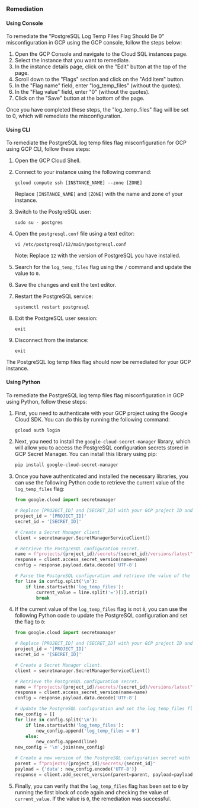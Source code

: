 ### Remediation

#### Using Console

To remediate the "PostgreSQL Log Temp Files Flag Should Be 0" misconfiguration in GCP using the GCP console, follow the steps below:

1. Open the GCP Console and navigate to the Cloud SQL instances page.
2. Select the instance that you want to remediate.
3. In the instance details page, click on the "Edit" button at the top of the page.
4. Scroll down to the "Flags" section and click on the "Add item" button.
5. In the "Flag name" field, enter "log_temp_files" (without the quotes).
6. In the "Flag value" field, enter "0" (without the quotes).
7. Click on the "Save" button at the bottom of the page.

Once you have completed these steps, the "log_temp_files" flag will be set to 0, which will remediate the misconfiguration.

#### Using CLI

To remediate the PostgreSQL log temp files flag misconfiguration for GCP using GCP CLI, follow these steps:

1. Open the GCP Cloud Shell.

2. Connect to your instance using the following command:

   ```
   gcloud compute ssh [INSTANCE_NAME] --zone [ZONE]
   ```

   Replace `[INSTANCE_NAME]` and `[ZONE]` with the name and zone of your instance.

3. Switch to the PostgreSQL user:

   ```
   sudo su - postgres
   ```

4. Open the `postgresql.conf` file using a text editor:

   ```
   vi /etc/postgresql/12/main/postgresql.conf
   ```

   Note: Replace `12` with the version of PostgreSQL you have installed.

5. Search for the `log_temp_files` flag using the `/` command and update the value to `0`.

6. Save the changes and exit the text editor.

7. Restart the PostgreSQL service:

   ```
   systemctl restart postgresql
   ```

8. Exit the PostgreSQL user session:

   ```
   exit
   ```

9. Disconnect from the instance:

   ```
   exit
   ```

The PostgreSQL log temp files flag should now be remediated for your GCP instance.

#### Using Python

To remediate the PostgreSQL log temp files flag misconfiguration in GCP using Python, follow these steps:

1. First, you need to authenticate with your GCP project using the Google Cloud SDK. You can do this by running the following command:

   ```bash
   gcloud auth login
   ```

2. Next, you need to install the `google-cloud-secret-manager` library, which will allow you to access the PostgreSQL configuration secrets stored in GCP Secret Manager. You can install this library using pip:

   ```bash
   pip install google-cloud-secret-manager
   ```

3. Once you have authenticated and installed the necessary libraries, you can use the following Python code to retrieve the current value of the `log_temp_files` flag:

   ```python
   from google.cloud import secretmanager

   # Replace [PROJECT_ID] and [SECRET_ID] with your GCP project ID and PostgreSQL configuration secret ID, respectively.
   project_id = '[PROJECT_ID]'
   secret_id = '[SECRET_ID]'

   # Create a Secret Manager client.
   client = secretmanager.SecretManagerServiceClient()

   # Retrieve the PostgreSQL configuration secret.
   name = f"projects/{project_id}/secrets/{secret_id}/versions/latest"
   response = client.access_secret_version(name=name)
   config = response.payload.data.decode('UTF-8')

   # Parse the PostgreSQL configuration and retrieve the value of the log_temp_files flag.
   for line in config.split('\n'):
       if line.startswith('log_temp_files'):
           current_value = line.split('=')[1].strip()
           break
   ```

4. If the current value of the `log_temp_files` flag is not `0`, you can use the following Python code to update the PostgreSQL configuration and set the flag to `0`:

   ```python
   from google.cloud import secretmanager

   # Replace [PROJECT_ID] and [SECRET_ID] with your GCP project ID and PostgreSQL configuration secret ID, respectively.
   project_id = '[PROJECT_ID]'
   secret_id = '[SECRET_ID]'

   # Create a Secret Manager client.
   client = secretmanager.SecretManagerServiceClient()

   # Retrieve the PostgreSQL configuration secret.
   name = f"projects/{project_id}/secrets/{secret_id}/versions/latest"
   response = client.access_secret_version(name=name)
   config = response.payload.data.decode('UTF-8')

   # Update the PostgreSQL configuration and set the log_temp_files flag to 0.
   new_config = []
   for line in config.split('\n'):
       if line.startswith('log_temp_files'):
           new_config.append('log_temp_files = 0')
       else:
           new_config.append(line)
   new_config = '\n'.join(new_config)

   # Create a new version of the PostgreSQL configuration secret with the updated configuration.
   parent = f"projects/{project_id}/secrets/{secret_id}"
   payload = {'data': new_config.encode('UTF-8')}
   response = client.add_secret_version(parent=parent, payload=payload)
   ```

5. Finally, you can verify that the `log_temp_files` flag has been set to `0` by running the first block of code again and checking the value of `current_value`. If the value is `0`, the remediation was successful.

